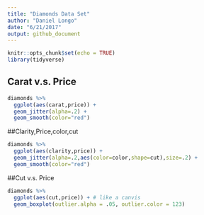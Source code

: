 ```yaml
---
title: "Diamonds Data Set"
author: "Daniel Longo"
date: "6/21/2017"
output: github_document
---
```


```r
knitr::opts_chunk$set(echo = TRUE)
library(tidyverse)
```


## Carat v.s. Price
```r
diamonds %>%  
  ggplot(aes(carat,price)) +
  geom_jitter(alpha=.2) +
  geom_smooth(color="red")
```





##Clarity,Price,color,cut
```r
diamonds %>%  
  ggplot(aes(clarity,price)) +
  geom_jitter(alpha=.2,aes(color=color,shape=cut),size=.2) +
  geom_smooth(color="red") 
```


##Cut v.s. Price
```r
diamonds %>% 
  ggplot(aes(cut,price)) + # like a canvis 
  geom_boxplot(outlier.alpha = .05, outlier.color = 123) 
  
```

